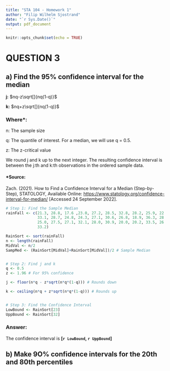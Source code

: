 ```yaml
---
title: "STA 104 - Homework 1"
author: "Filip Wilhelm Sjostrand"
date: "`r Sys.Date()`"
output: pdf_document
---
```


```r
knitr::opts_chunk$set(echo = TRUE)
```

# QUESTION 3 
## a) Find the 95% confidence interval for the median
**j:** $nq-z\sqrt[]{nq(1-q)}$

**k:** $nq+z\sqrt[]{nq(1-q)}$  

### Where*:

n: The sample size

q: The quantile of interest. For a median, we will use q = 0.5.

z: The z-critical value

We round j and k up to the next integer. The resulting confidence interval is between the j:th and k:th observations in the ordered sample data.

#### *Source: 
Zach. (2021). How to Find a Confidence Interval for a Median (Step-by-Step), STATOLOGY, Available Online: [https://www.statology.org/confidence-interval-for-median/](https://www.statology.org/confidence-interval-for-median/) [Accessed 24 September 2022].


```r
# Step 1: Find the Sample Median
rainFall <- c(21.3, 28.8, 17.6 ,23.0, 27.2, 28.5, 32.8, 28.2, 25.9, 22.5, 27.2,
              33.1, 28.7, 24.8, 24.3, 27.1, 30.6, 26.8, 18.9, 36.3, 28.0, 17.9,
              25.0, 27.5, 27.1, 32.1, 28.0, 30.9, 20.0, 20.2, 33.5, 26.4, 30.9,
              33.2)

RainSort <- sort(rainFall)
n <- length(rainFall)
MidVal <- n/2
SampMed <- (RainSort[MidVal]+RainSort[MidVal])/2 # Sample Median


# Step 2: Find j and k
q <- 0.5
z <- 1.96 # For 95% confidence

j <- floor(n*q - z*sqrt(n*q*(1-q))) # Rounds down

k <- ceiling(n*q + z*sqrt(n*q*(1-q))) # Rounds up


# Step 3: Find the Confidence Interval
LowBound <- RainSort[23]
UppBound <- RainSort[32]
```

### Answer:

The confidence interval is **[`r LowBound`, `r UppBound`]**

## b) Make 9O% confidence intervals for the 20th and 80th percentiles


